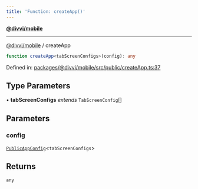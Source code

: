 ```yaml
---
title: 'Function: createApp()'
---
```

[**@divvi/mobile**](../README)

---

[@divvi/mobile](../README) / createApp
```ts
function createApp<tabScreenConfigs>(config): any
```

Defined in: [packages/@divvi/mobile/src/public/createApp.ts:37](https://github.com/divvi-xyz/divvi-mobile/blob/main/packages/@divvi/mobile/src/public/createApp.ts#L37)

## Type Parameters

• **tabScreenConfigs** _extends_ `TabScreenConfig`[]

## Parameters

### config

[`PublicAppConfig`](../interfaces/PublicAppConfig)\<`tabScreenConfigs`\>

## Returns

`any`



<EditPage editUrl="https://github.com/divvi-xyz/divvi-mobile/edit/main/docs/reference/functions/createApp.md" lastModified="2025-02-26T15:11:01.000Z" />